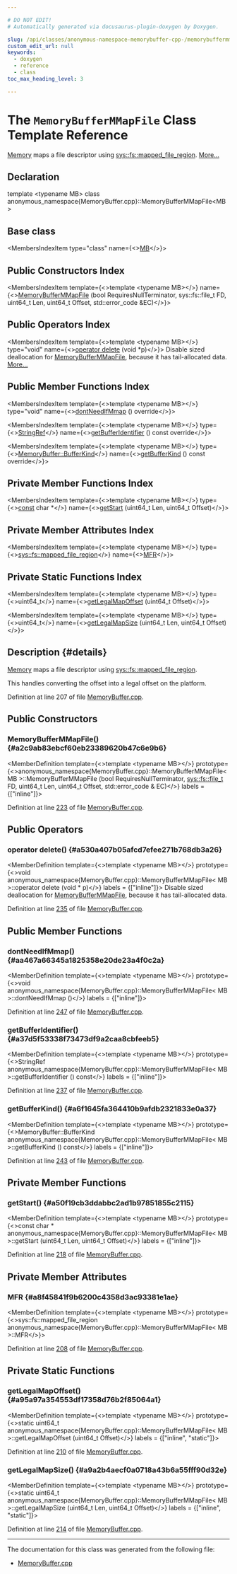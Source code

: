 ```yaml
---

# DO NOT EDIT!
# Automatically generated via docusaurus-plugin-doxygen by Doxygen.

slug: /api/classes/anonymous-namespace-memorybuffer-cpp-/memorybuffermmapfile
custom_edit_url: null
keywords:
  - doxygen
  - reference
  - class
toc_max_heading_level: 3

---
```





# The `MemoryBufferMMapFile` Class Template Reference

<DoxygenPage pluginConfig={pluginConfig}>

<a href="/docs/api/classes/llvm/sys/memory">Memory</a> maps a file descriptor using <a href="/docs/api/classes/llvm/sys/fs/mapped-file-region">sys::fs::mapped&#95;file&#95;region</a>. <a href="#details">More...</a>

## Declaration

<CodeBlock>template &lt;typename MB&gt;
class anonymous_namespace{MemoryBuffer.cpp}::MemoryBufferMMapFile&lt;MB&gt;</CodeBlock>

## Base class

<MembersIndex>

<MembersIndexItem
  type="class"
  name={<><a href="/docs/api/classes/mb">MB</a></>}>
</MembersIndexItem>

</MembersIndex>

## Public Constructors Index

<MembersIndex>

<MembersIndexItem
  template={<>template &lt;typename MB&gt;</>}
  name={<><a href="#a2c9ab83ebcf60eb23389620b47c6e9b6">MemoryBufferMMapFile</a> (bool RequiresNullTerminator, sys::fs::file&#95;t FD, uint64&#95;t Len, uint64&#95;t Offset, std::error&#95;code &amp;EC)</>}>
</MembersIndexItem>

</MembersIndex>

## Public Operators Index

<MembersIndex>

<MembersIndexItem
  template={<>template &lt;typename MB&gt;</>}
  type="void"
  name={<><a href="#a530a407b05afcd7efee271b768db3a26">operator delete</a> (void &#42;p)</>}>
Disable sized deallocation for <a href="/docs/api/classes/anonymous-namespace-memorybuffer-cpp-/memorybuffermmapfile">MemoryBufferMMapFile</a>, because it has tail-allocated data. <a href="#a530a407b05afcd7efee271b768db3a26">More...</a>
</MembersIndexItem>

</MembersIndex>

## Public Member Functions Index

<MembersIndex>

<MembersIndexItem
  template={<>template &lt;typename MB&gt;</>}
  type="void"
  name={<><a href="#aa467a66345a1825358e20de23a4f0c2a">dontNeedIfMmap</a> () override</>}>
</MembersIndexItem>

<MembersIndexItem
  template={<>template &lt;typename MB&gt;</>}
  type={<><a href="/docs/api/classes/llvm/stringref">StringRef</a></>}
  name={<><a href="#a37d5f53338f73473df9a2caa8cbfeeb5">getBufferIdentifier</a> () const override</>}>
</MembersIndexItem>

<MembersIndexItem
  template={<>template &lt;typename MB&gt;</>}
  type={<><a href="/docs/api/classes/llvm/memorybuffer/#a13d3f2713d567f925cb4efecf94d2101">MemoryBuffer::BufferKind</a></>}
  name={<><a href="#a6f1645fa364410b9afdb2321833e0a37">getBufferKind</a> () const override</>}>
</MembersIndexItem>

</MembersIndex>

## Private Member Functions Index

<MembersIndex>

<MembersIndexItem
  template={<>template &lt;typename MB&gt;</>}
  type={<><a href="/docs/api/files/lib/lib/target/lib/target/aarch64/aarch64promoteconstant-cpp/#a90f8350fecae261c25be85d38b451bff">const</a> char &#42;</>}
  name={<><a href="#a50f19cb3ddabbc2ad1b97851855c2115">getStart</a> (uint64&#95;t Len, uint64&#95;t Offset)</>}>
</MembersIndexItem>

</MembersIndex>

## Private Member Attributes Index

<MembersIndex>

<MembersIndexItem
  template={<>template &lt;typename MB&gt;</>}
  type={<><a href="/docs/api/classes/llvm/sys/fs/mapped-file-region">sys::fs::mapped&#95;file&#95;region</a></>}
  name={<><a href="#a8f45841f9b6200c4358d3ac93381e1ae">MFR</a></>}>
</MembersIndexItem>

</MembersIndex>

## Private Static Functions Index

<MembersIndex>

<MembersIndexItem
  template={<>template &lt;typename MB&gt;</>}
  type={<>uint64&#95;t</>}
  name={<><a href="#a95a97a354553df17358d76b2f85064a1">getLegalMapOffset</a> (uint64&#95;t Offset)</>}>
</MembersIndexItem>

<MembersIndexItem
  template={<>template &lt;typename MB&gt;</>}
  type={<>uint64&#95;t</>}
  name={<><a href="#a9a2b4aecf0a0718a43b6a55fff90d32e">getLegalMapSize</a> (uint64&#95;t Len, uint64&#95;t Offset)</>}>
</MembersIndexItem>

</MembersIndex>

## Description {#details}

<a href="/docs/api/classes/llvm/sys/memory">Memory</a> maps a file descriptor using <a href="/docs/api/classes/llvm/sys/fs/mapped-file-region">sys::fs::mapped&#95;file&#95;region</a>.

This handles converting the offset into a legal offset on the platform.

Definition at line 207 of file <a href="/docs/api/files/lib/lib/support/memorybuffer-cpp">MemoryBuffer.cpp</a>.

<SectionDefinition>

## Public Constructors

### MemoryBufferMMapFile() {#a2c9ab83ebcf60eb23389620b47c6e9b6}

<MemberDefinition
  template={<>template &lt;typename MB&gt;</>}
  prototype={<>anonymous&#95;namespace&#123;MemoryBuffer.cpp&#125;::MemoryBufferMMapFile&lt; MB &gt;::MemoryBufferMMapFile (bool RequiresNullTerminator, <a href="/docs/api/namespaces/llvm/sys/fs/#a8ec705e6a361f51bca14123110ecb75d">sys::fs::file&#95;t</a> FD, uint64&#95;t Len, uint64&#95;t Offset, std::error&#95;code &amp; EC)</>}
  labels = {["inline"]}>

Definition at line <a href="/docs/api/files/lib/lib/support/memorybuffer-cpp/#l00223">223</a> of file <a href="/docs/api/files/lib/lib/support/memorybuffer-cpp">MemoryBuffer.cpp</a>.
</MemberDefinition>

</SectionDefinition>

<SectionDefinition>

## Public Operators

### operator delete() {#a530a407b05afcd7efee271b768db3a26}

<MemberDefinition
  template={<>template &lt;typename MB&gt;</>}
  prototype={<>void anonymous&#95;namespace&#123;MemoryBuffer.cpp&#125;::MemoryBufferMMapFile&lt; MB &gt;::operator delete (void &#42; p)</>}
  labels = {["inline"]}>
Disable sized deallocation for <a href="/docs/api/classes/anonymous-namespace-memorybuffer-cpp-/memorybuffermmapfile">MemoryBufferMMapFile</a>, because it has tail-allocated data.

Definition at line <a href="/docs/api/files/lib/lib/support/memorybuffer-cpp/#l00235">235</a> of file <a href="/docs/api/files/lib/lib/support/memorybuffer-cpp">MemoryBuffer.cpp</a>.
</MemberDefinition>

</SectionDefinition>

<SectionDefinition>

## Public Member Functions

### dontNeedIfMmap() {#aa467a66345a1825358e20de23a4f0c2a}

<MemberDefinition
  template={<>template &lt;typename MB&gt;</>}
  prototype={<>void anonymous&#95;namespace&#123;MemoryBuffer.cpp&#125;::MemoryBufferMMapFile&lt; MB &gt;::dontNeedIfMmap ()</>}
  labels = {["inline"]}>

Definition at line <a href="/docs/api/files/lib/lib/support/memorybuffer-cpp/#l00247">247</a> of file <a href="/docs/api/files/lib/lib/support/memorybuffer-cpp">MemoryBuffer.cpp</a>.
</MemberDefinition>

### getBufferIdentifier() {#a37d5f53338f73473df9a2caa8cbfeeb5}

<MemberDefinition
  template={<>template &lt;typename MB&gt;</>}
  prototype={<>StringRef anonymous&#95;namespace&#123;MemoryBuffer.cpp&#125;::MemoryBufferMMapFile&lt; MB &gt;::getBufferIdentifier () const</>}
  labels = {["inline"]}>

Definition at line <a href="/docs/api/files/lib/lib/support/memorybuffer-cpp/#l00237">237</a> of file <a href="/docs/api/files/lib/lib/support/memorybuffer-cpp">MemoryBuffer.cpp</a>.
</MemberDefinition>

### getBufferKind() {#a6f1645fa364410b9afdb2321833e0a37}

<MemberDefinition
  template={<>template &lt;typename MB&gt;</>}
  prototype={<>MemoryBuffer::BufferKind anonymous&#95;namespace&#123;MemoryBuffer.cpp&#125;::MemoryBufferMMapFile&lt; MB &gt;::getBufferKind () const</>}
  labels = {["inline"]}>

Definition at line <a href="/docs/api/files/lib/lib/support/memorybuffer-cpp/#l00243">243</a> of file <a href="/docs/api/files/lib/lib/support/memorybuffer-cpp">MemoryBuffer.cpp</a>.
</MemberDefinition>

</SectionDefinition>

<SectionDefinition>

## Private Member Functions

### getStart() {#a50f19cb3ddabbc2ad1b97851855c2115}

<MemberDefinition
  template={<>template &lt;typename MB&gt;</>}
  prototype={<>const char &#42; anonymous&#95;namespace&#123;MemoryBuffer.cpp&#125;::MemoryBufferMMapFile&lt; MB &gt;::getStart (uint64&#95;t Len, uint64&#95;t Offset)</>}
  labels = {["inline"]}>

Definition at line <a href="/docs/api/files/lib/lib/support/memorybuffer-cpp/#l00218">218</a> of file <a href="/docs/api/files/lib/lib/support/memorybuffer-cpp">MemoryBuffer.cpp</a>.
</MemberDefinition>

</SectionDefinition>

<SectionDefinition>

## Private Member Attributes

### MFR {#a8f45841f9b6200c4358d3ac93381e1ae}

<MemberDefinition
  template={<>template &lt;typename MB&gt;</>}
  prototype={<>sys::fs::mapped&#95;file&#95;region anonymous&#95;namespace&#123;MemoryBuffer.cpp&#125;::MemoryBufferMMapFile&lt; MB &gt;::MFR</>}>

Definition at line <a href="/docs/api/files/lib/lib/support/memorybuffer-cpp/#l00208">208</a> of file <a href="/docs/api/files/lib/lib/support/memorybuffer-cpp">MemoryBuffer.cpp</a>.
</MemberDefinition>

</SectionDefinition>

<SectionDefinition>

## Private Static Functions

### getLegalMapOffset() {#a95a97a354553df17358d76b2f85064a1}

<MemberDefinition
  template={<>template &lt;typename MB&gt;</>}
  prototype={<>static uint64&#95;t anonymous&#95;namespace&#123;MemoryBuffer.cpp&#125;::MemoryBufferMMapFile&lt; MB &gt;::getLegalMapOffset (uint64&#95;t Offset)</>}
  labels = {["inline", "static"]}>

Definition at line <a href="/docs/api/files/lib/lib/support/memorybuffer-cpp/#l00210">210</a> of file <a href="/docs/api/files/lib/lib/support/memorybuffer-cpp">MemoryBuffer.cpp</a>.
</MemberDefinition>

### getLegalMapSize() {#a9a2b4aecf0a0718a43b6a55fff90d32e}

<MemberDefinition
  template={<>template &lt;typename MB&gt;</>}
  prototype={<>static uint64&#95;t anonymous&#95;namespace&#123;MemoryBuffer.cpp&#125;::MemoryBufferMMapFile&lt; MB &gt;::getLegalMapSize (uint64&#95;t Len, uint64&#95;t Offset)</>}
  labels = {["inline", "static"]}>

Definition at line <a href="/docs/api/files/lib/lib/support/memorybuffer-cpp/#l00214">214</a> of file <a href="/docs/api/files/lib/lib/support/memorybuffer-cpp">MemoryBuffer.cpp</a>.
</MemberDefinition>

</SectionDefinition>

<hr/>

The documentation for this class was generated from the following file:

<ul>
<li><a href="/docs/api/files/lib/lib/support/memorybuffer-cpp">MemoryBuffer.cpp</a></li>
</ul>

</DoxygenPage>

